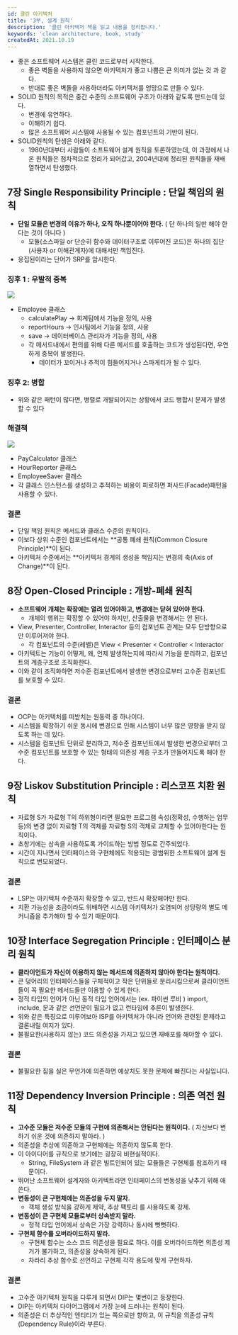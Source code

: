 ```yaml
---
id: 클린 아키텍처
title: '3부, 설계 원칙'
description: '클린 아키텍처 책을 읽고 내용을 정리합니다.'
keywords: 'clean architecture, book, study'
createdAt: 2021.10.19
---
```


- 좋은 소프트웨어 시스템은 클린 코드로부터 시작한다.
  - 좋은 벽돌을 사용하지 않으면 아키텍처가 좋고 나쁨은 큰 의미가 없는 것 과 같다.
  - 반대로 좋은 벽돌을 사용하더라도 아키텍처를 엉망으로 만들 수 있다.
- SOLID 원칙의 목적은 중간 수준의 소프트웨어 구조가 아래와 같도록 만드는데 있다.
  - 변경에 유연하다.
  - 이해하기 쉽다.
  - 많은 소프트웨어 시스템에 사용될 수 있는 컴포넌트의 기반이 된다.
- SOLID원칙의 탄생은 아래와 같다.
  - 1980년대부터 사람들이 소프트웨어 설계 원칙을 토론하였는데, 이 과정에서 나온 원칙들은 점차적으로 정리가 되어갔고, 2004년대에 정리된 원칙들을 재배열하면서 탄생했다.

## 7장 Single Responsibility Principle : 단일 책임의 원칙

- **단일 모듈은 변경의 이유가 하나, 오직 하나뿐이어야 한다.** ( 단 하나의 일만 해야 한다는 것이 아니다 )
  - 모듈(소스파일 or 단순히 함수와 데이터구조로 이루어진 코드)은 하나의 집단(사용자 or 이해관계자)에 대해서만 책임진다.
- 응집된이라는 단어가 SRP를 암시한다.

### 징후 1 : 우발적 중복

<img className='w-8/12' src='/assets/images/clean-architecture-3-1.png' />

- Employee 클래스
  - calculatePlay -> 회계팀에서 기능을 정의, 사용
  - reportHours -> 인사팀에서 기능을 정의, 사용
  - save -> 데이터베이스 관리자가 기능을 정의, 사용
  - 각 메서드내에서 편의를 위해 다른 메서드를 호출하는 코드가 생성된다면, 우연하게 중복이 발생한다.
    - 데이터가 꼬이거나 추적이 힘들어지거나 스파게티가 될 수 있다.

### 징후 2: 병합

- 위와 같은 패턴이 많다면, 병렬로 개발되어지는 상황에서 코드 병합시 문제가 발생할 수 있다

### 해결책

<img className='w-8/12' src='/assets/images/clean-architecture-3-2.png' />

- PayCalculator 클래스
- HourReporter 클래스
- EmployeeSaver 클래스
- 각 클래스 인스턴스를 생성하고 추적하는 비용이 피로하면 퍼사드(Facade)패턴을 사용할 수 있다.

### 결론

- 단일 책임 원칙은 메서드와 클래스 수준의 원칙이다.
- 이보다 상위 수준인 컴포넌트에서는 **공통 폐쇄 원칙(Common Closure Principle)**이 된다.
- 아키텍처 수준에서는 **아키텍처 경계의 생성을 책임지는 변경의 축(Axis of Change)**이 된다.

## 8장 Open-Closed Principle : 개방-폐쇄 원칙

- **소프트웨어 개체는 확장에는 열려 있어야하고, 변경에는 닫혀 있어야 한다.**
  - 개체의 행위는 확장할 수 있어야 하지만, 산출물을 변경해서는 안 된다.
- View, Presenter, Controller, Interactor 등의 컴포넌트 관계는 모두 단방향으로만 이루어져야 한다.
  - 각 컴포넌트의 수준(레벨)은 View < Presenter < Controller < Interactor
- 아키텍트는 기능이 어떻게, 왜, 언제 발생하는지에 따라서 기능을 분리하고, 컴포넌트의 계층구조로 조직화한다.
- 이와 같이 조직화하면 저수준 컴포넌트에서 발생한 변경으로부터 고수준 컴포넌트를 보호할 수 있다.

### 결론

- OCP는 아키텍처를 떠받치는 원동력 중 하나이다.
- 시스템을 확장하기 쉬운 동시에 변경으로 인해 시스템이 너무 많은 영향을 받지 않도록 하는 데 있다.
- 시스템을 컴포넌트 단위로 분리하고, 저수준 컴포넌트에서 발생한 변경으로부터 고수준 컴포넌트를 보호할 수 있는 형태의 의존성 계층 구조가 만들어지도록 해야 한다.

## 9장 Liskov Substitution Principle : 리스코프 치환 원칙

- 자료형 S가 자료형 T의 하위형이라면 필요한 프로그램 속성(정확성, 수행하는 업무 등)의 변경 없이 자료형 T의 객체를 자료형 S의 객체로 교체할 수 있어야한다는 원칙이다.
- 초창기에는 상속을 사용하도록 가이드하는 방법 정도로 간주되었다.
- 시간이 지나면서 인터페이스와 구현체에도 적용되는 광범위한 소프트웨어 설계 원칙으로 변모되었다.

### 결론

- LSP는 아키텍처 수준까지 확장할 수 있고, 반드시 확장해야만 한다.
- 치환 가능성을 조금이라도 위배하면 시스템 아키텍처가 오염되어 상당량의 별도 메커니즘을 추가해야 할 수 있기 때문이다.

## 10장 Interface Segregation Principle : 인터페이스 분리 원칙

- **클라이언트가 자신이 이용하지 않는 메서드에 의존하지 않아야 한다는 원칙이다.**
- 큰 덩어리의 인터페이스들을 구체적이고 작은 단위들로 분리시킴으로써 클라이언트들이 꼭 필요한 메서드들만 이용할 수 있게 한다.
- 정적 타입의 언어가 아닌 동적 타입 언어에서는 (ex. 파이썬 루비 ) import, include, 문과 같은 선언문이 필요가 없고 런타임에 추론이 발생한다.
- 위와 같은 특징으로 미루어보아 ISP를 아키텍처가 아니라 언어와 관련된 문제라고 결론내릴 여지가 있다.
- 불필요한(사용하지 않는) 코드 의존성을 가지고 있으면 재배포를 해야할 수 있다.

### 결론

- 불필요한 짐을 실은 무언가에 의존하면 예상치도 못한 문제에 빠진다는 사실입니다.

## 11장 Dependency Inversion Principle : 의존 역전 원칙

- **고수준 모듈은 저수준 모듈의 구현에 의존해서는 안된다는 원칙이다.** ( 자신보다 변하기 쉬운 것에 의존하지 말아라. )
- 의존성을 추상에 의존하고 구현체에는 의존하지 않도록 한다.
- 이 아이디어를 규칙으로 보기에는 굉장히 비현실적이다.
  - String, FileSystem 과 같은 빌트인되어 있는 모듈들은 구현체를 참조하기 때문이다.
- 뛰어난 소프트웨어 설계자와 아키텍트라면 인터페이스의 변동성을 낮추기 위해 애쓴다.
- **변동성이 큰 구현체에는 의존성을 두지 말자.**
  - 객체 생성 방식을 강하게 제약, 추상 팩토리 를 사용하도록 강제.
- **변동성이 큰 구현체 모듈로부터 상속받지 말라.**
  - 정적 타입 언어에서 상속은 가장 강력하나 동시에 뻣뻣하다.
- **구현체 함수를 오버라이드하지 말라.**
  - 구현체 함수는 소스 코드 의존성을 필요로 하다. 이를 오버라이드하면 의존성 제거가 불가하고, 의존성을 상속하게 된다.
  - 차라리 추상 함수로 선언하고 구현체 각각 용도에 맞게 구현하자.

### 결론

- 고수준 아키텍처 원칙을 다루게 되면서 DIP는 몇번이고 등장한다.
- DIP는 아키텍처 다이어그램에서 가장 눈에 드러나는 원칙이 된다.
- 의존성은 더 추상적인 엔티티가 있는 쪽으로만 향하고, 이 규칙을 의존성 규칙(Dependency Rule)이라 부른다.
